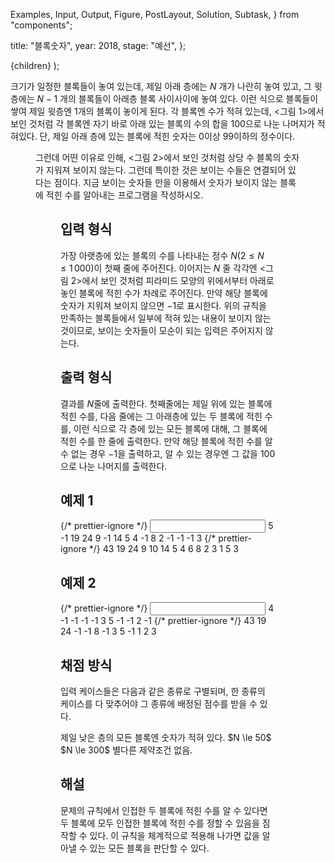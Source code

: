   Examples,
  Input,
  Output,
  Figure,
  PostLayout,
  Solution,
  Subtask,
} from "components";

  title: "블록숫자",
  year: 2018,
  stage: "예선",
};

  <PostLayout meta={meta}>{children}</PostLayout>
);

크기가 일정한 블록들이 놓여 있는데, 제일 아래 층에는 $N$ 개가 나란히 놓여 있고, 그 윗층에는 $N-1$ 개의 블록들이 아래층 블록 사이사이에 놓여 있다. 이런 식으로 블록들이 쌓여 제일 윗층엔 $1$개의 블록이 놓이게 된다. 각 블록엔 수가 적혀 있는데, &lt;그림 1&gt;에서 보인 것처럼 각 블록엔 자기 바로 아래 있는 블록의 수의 합을 $100$으로 나눈 나머지가 적혀있다. 단, 제일 아래 층에 있는 블록에 적힌 숫자는 $0$이상 $99$이하의 정수이다.

<Figure src="/2018/online_images/block1.png" alt="" />

그런데 어떤 이유로 인해, &lt;그림 2&gt;에서 보인 것처럼 상당 수 블록의 숫자가 지워져 보이지 않는다. 그런데 특이한 것은 보이는 수들은 연결되어 있다는 점이다. 지금 보이는 숫자들 만을 이용해서 숫자가 보이지 않는 블록에 적힌 수를 알아내는 프로그램을 작성하시오.

<Figure src="/2018/online_images/block2.png" alt="" />

## 입력 형식

가장 아랫층에 있는 블록의 수를 나타내는 정수 $N$($2 \le N \le 1\,000$)이 첫째 줄에 주어진다. 이어지는 $N$ 줄 각각엔 &lt;그림 2&gt;에서 보인 것처럼 피라미드 모양의 위에서부터 아래로 놓인 블록에 적힌 수가 차례로 주어진다. 만약 해당 블록에 숫자가 지워져 보이지 않으면 $-1$로 표시한다. 위의 규칙을 만족하는 블록들에서 일부에 적혀 있는 내용이 보이지 않는 것이므로, 보이는 숫자들이 모순이 되는 입력은 주어지지 않는다.

## 출력 형식

결과를 $N$줄에 출력한다. 첫째줄에는 제일 위에 있는 블록에 적힌 수를, 다음 줄에는 그 아래층에 있는 두 블록에 적힌 수를, 이런 식으로 각 층에 있는 모든 블록에 대해, 그 블록에 적힌 수를 한 줄에 출력한다. 만약 해당 블록에 적힌 수를 알 수 없는 경우 $-1$을 출력하고, 알 수 있는 경우엔 그 값을 $100$으로 나눈 나머지를 출력한다.

## 예제 1

<Examples>
  {/* prettier-ignore */}
  <Input>
    5
    -1
    19 24
    9 -1 14
    5 4 -1 8
    2 -1 -1 -1 3
  </Input>
  {/* prettier-ignore */}
  <Output>
    43
    19 24
    9 10 14
    5 4 6 8
    2 3 1 5 3
  </Output>
</Examples>

## 예제 2

<Examples>
  {/* prettier-ignore */}
  <Input>
    4
    -1
    -1 -1
    -1 3 5
    -1 -1 2 -1
  </Input>
  {/* prettier-ignore */}
  <Output>
    43
    19 24
    -1
    -1 8
    -1 3 5
    -1 1 2 3
  </Output>
</Examples>

## 채점 방식

입력 케이스들은 다음과 같은 종류로 구별되며, 한 종류의 케이스를 다 맞추어야 그 종류에 배정된 점수를 받을 수 있다.

<Subtask index={1} score={10}>
  제일 낮은 층의 모든 블록엔 숫자가 적혀 있다.
</Subtask>
<Subtask index={2} score={25}>
  $N \le 50$
</Subtask>
<Subtask index={3} score={55}>
  $N \le 300$
</Subtask>
<Subtask index={4} score={60}>
  별다른 제약조건 없음.
</Subtask>

## 해설

<Solution>
  문제의 규칙에서 인접한 두 블록에 적힌 수를 알 수 있다면 두 블록에 모두 인접한
  블록에 적힌 수를 정할 수 있음을 짐작할 수 있다. 이 규칙을 체계적으로 적용해
  나가면 값을 알아낼 수 있는 모든 블록을 판단할 수 있다.
</Solution>
